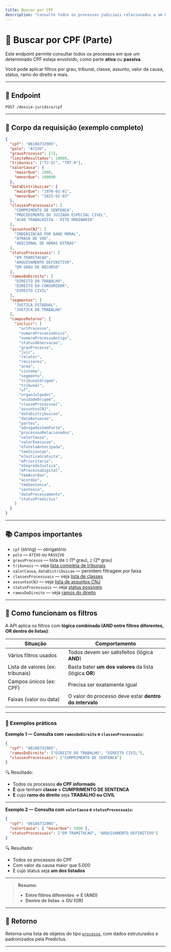 ```yaml
---
title: Buscar por CPF
description: "Consulte todos os processos judiciais relacionados a um CPF."
---
```


# 🔎 Buscar por CPF (Parte)

Este endpoint permite consultar todos os processos em que um determinado CPF esteja envolvido, como parte **ativa** ou **passiva**.

Você pode aplicar filtros por grau, tribunal, classe, assunto, valor da causa, status, ramo do direito e mais.

---

## 🔗 Endpoint

```
POST /dossie-juridico/cpf
```

---

## 🧾 Corpo da requisição (exemplo completo)

```json
{
  "cpf": "08108732905",
  "polo": "ATIVO",
  "grausProcesso": [1],
  "limiteResultados": 10000,
  "tribunais": ["TJ-SC", "TRT-9"],
  "valorCausa": {
    "maiorQue": 1000,
    "menorQue": 100000
  },
  "dataDistribuicao": {
    "maiorQue": "1970-01-01",
    "menorQue": "2025-02-03"
  },
  "classesProcessuais": [
    "CUMPRIMENTO DE SENTENCA",
    "PROCEDIMENTO DO JUIZADO ESPECIAL CIVEL",
    "ACAO TRABALHISTA - RITO ORDINARIO"
  ],
  "assuntosCNJ": [
    "INDENIZACAO POR DANO MORAL",
    "ATRASO DE VOO",
    "ADICIONAL DE HORAS EXTRAS"
  ],
  "statusProcessuais": [
    "EM TRAMITACAO",
    "ARQUIVAMENTO DEFINITIVO",
    "EM GRAU DE RECURSO"
  ],
  "ramosDoDireito": [
    "DIREITO DO TRABALHO",
    "DIREITO DO CONSUMIDOR",
    "DIREITO CIVIL"
  ],
  "segmentos": [
    "JUSTICA ESTADUAL",
    "JUSTICA DO TRABALHO"
  ],
  "camposRetorno": {
    "incluir": [
      "urlProcesso",
      "numeroProcessoUnico",
      "numeroProcessoAntigo",
      "statusObservacao",
      "grauProcesso",
      "juiz",
      "relator",
      "revisores",
      "area",
      "sistema",
      "segmento",
      "tribunalOrigem",
      "tribunal",
      "uf",
      "orgaoJulgador",
      "unidadeOrigem",
      "classeProcessual",
      "assuntosCNJ",
      "dataDistribuicao",
      "dataAutuacao",
      "partes",
      "advogadosSemParte",
      "processosRelacionados",
      "valorCausa",
      "valorExecucao",
      "eTutelaAntecipada",
      "temInjuncao",
      "eJusticaGratuita",
      "ePrioritario",
      "eSegredoJustica",
      "eProcessoDigital",
      "temAcordao",
      "acordao",
      "temSentenca",
      "sentenca",
      "dataProcessamento",
      "statusPredictus"
    ]
  }
}
```

---

## 📚 Campos importantes

- `cpf` (string) — obrigatório
- `polo` — `ATIVO` ou `PASSIVO`
- `grausProcesso` — lista de `1` (1º grau), `2` (2º grau)
- `tribunais` — veja [lista completa de tribunais](../referencias/tribunais)
- `valorCausa`, `dataDistribuicao` — permitem filtragem por faixa
- `classesProcessuais` — veja [lista de classes](../referencias/classes-processuais)
- `assuntosCNJ` — veja [lista de assuntos CNJ](../referencias/assuntos)
- `statusProcessuais` — veja [status possíveis](../referencias/status-processuais)
- `ramosDoDireito` — veja [ramos do direito](../referencias/ramos-direito)

---

## 📌 Como funcionam os filtros

A API aplica os filtros com **lógica combinada (AND entre filtros diferentes, OR dentro de listas)**:

| Situação                         | Comportamento                                             |
|----------------------------------|------------------------------------------------------------|
| Vários filtros usados            | Todos devem ser satisfeitos (lógica **AND**)              |
| Lista de valores (ex: tribunais) | Basta bater **um dos valores** da lista (lógica **OR**)   |
| Campos únicos (ex: CPF)          | Precisa ser exatamente igual                              |
| Faixas (valor ou data)           | O valor do processo deve estar **dentro do intervalo**    |

---

### 🧠 Exemplos práticos

**Exemplo 1 — Consulta com `ramosDoDireito` e `classesProcessuais`:**

```json
{
  "cpf": "08108732905",
  "ramosDoDireito": ["DIREITO DO TRABALHO", "DIREITO CIVIL"],
  "classesProcessuais": ["CUMPRIMENTO DE SENTENCA"]
}
```

🔍 Resultado:
- Todos os processos **do CPF informado**
- **E** que tenham **classe = CUMPRIMENTO DE SENTENCA**
- **E** cujo **ramo do direito** seja **TRABALHO ou CIVIL**

---

**Exemplo 2 — Consulta com `valorCausa` e `statusProcessuais`:**

```json
{
  "cpf": "08108732905",
  "valorCausa": { "maiorQue": 5000 },
  "statusProcessuais": ["EM TRAMITACAO", "ARQUIVAMENTO DEFINITIVO"]
}
```

🔍 Resultado:
- Todos os processos do CPF
- Com valor da causa maior que 5.000
- E cujo status seja **um dos listados**

---

> **Resumo:**
> - **Entre filtros diferentes → E (AND)**  
> - **Dentro de listas → OU (OR)**

---

## 🧾 Retorno

Retorna uma lista de objetos do tipo [`processo`](./estrutura-dados), com dados estruturados e padronizados pela Predictus.

---